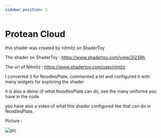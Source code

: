 ```yaml
---
sidebar_position: 2
---
```



# Protean Cloud

this shader was created by nitmitz on ShaderToy

The shader on ShaderToy : https://www.shadertoy.com/view/3l23Rh
 
The url of Nitmitz : https://www.shadertoy.com/user/nimitz

I converted it for NoodlesPlate, commented a lot 
and configured it with many widgets for exploring the shader 

it is also a demo of what NoodlesPlate can do, 
see the many uniforms you have in the code

you have also a video of what this shader configured like that can do in NoodlesPlate.

<ReactPlayer playing controls url="https://raw.githubusercontent.com/aiekick/NoodlesPlate/master/ProteanCloud/video.mp4"/>
 
 
Picture :

![pic](/img/ProteanCloud/pic.png)
